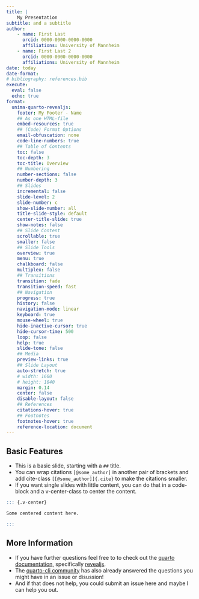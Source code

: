 ```yaml
---
title: |
    My Presentation
subtitle: and a subtitle
author:
    - name: First Last
      orcid: 0000-0000-0000-0000
      affiliations: University of Mannheim
    - name: First Last 2
      orcid: 0000-0000-0000-0000
      affiliations: University of Mannheim
date: today
date-format:
# bibliography: references.bib
execute:
  eval: false
  echo: true
format:
  unima-quarto-revealjs:
    footer: My Footer - Name
    ## As one HTML-file
    embed-resources: true
    ## (Code) Format Options
    email-obfuscation: none
    code-line-numbers: true
    ## Table of Contents
    toc: false
    toc-depth: 3
    toc-title: Overview
    ## Numbering
    number-sections: false
    number-depth: 3
    ## Slides
    incremental: false
    slide-level: 2
    slide-number: c
    show-slide-number: all
    title-slide-style: default
    center-title-slide: true
    show-notes: false
    ## Slide Content
    scrollable: true
    smaller: false
    ## Slide Tools
    overview: true
    menu: true
    chalkboard: false
    multiplex: false
    ## Transitions
    transition: fade
    transition-speed: fast
    ## Navigation
    progress: true
    history: false
    navigation-mode: linear
    keyboard: true
    mouse-wheel: true
    hide-inactive-cursor: true
    hide-cursor-time: 500
    loop: false
    help: true
    slide-tone: false
    ## Media
    preview-links: true
    ## Slide Layout
    auto-stretch: true
    # width: 1600
    # height: 1040
    margin: 0.14
    center: false
    disable-layout: false
    ## References
    citations-hover: true
    ## Footnotes
    footnotes-hover: true
    reference-location: document
---
```


## Basic Features

- This is a basic slide, starting with a `##` title.
- You can wrap citations `[@some_author]` in another pair of brackets and add cite-class `[[@some_author]]{.cite}` to make the citations smaller.
- If you want single slides with little content, you can do that in a code-block and a v-center-class to center the content.

```.q
::: {.v-center}

Some centered content here.

:::
```

## More Information

- If you have further questions feel free to to check out the [quarto documentation](https://quarto.org/docs/presentations/revealjs/), specifically [revealjs](https://quarto.org/docs/presentations/revealjs/advanced.html).
- The [quarto-cli community](https://github.com/quarto-dev/quarto-cli) has also already answered the questions you might have in an issue or disussion!
- And if that does not help, you could submit an issue here and maybe I can help you out.
